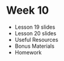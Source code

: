 # Week 10

- <Link to="/week-10/lesson-19">Lesson 19 slides</Link>
- <Link to="/week-10/lesson-20">Lesson 20 slides</Link>
- Useful Resources
- Bonus Materials
- Homework
